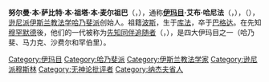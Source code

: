 {{expand|time=2010-10-21T08:18:09+00:00}}
{{refimprove|time=2010-10-21T08:18:09+00:00}}

'''努尔曼·本·萨比特·本·祖塔·本·麦尔祖巴'''（{{lang-ar|نعمان بن ثابت بن زوطا بن مرزبان}}，{{lang|en|Nuʿmān ibn Thābit ibn Zuṭā ibn Marzubān}}），通称'''[[伊玛目|伊玛目]]·艾布·哈尼法'''（{{lang|ar|إمام أبو حنيفة|}}，{{lang|en|Abū Ḥanīfah}}），（{{bd|699年||767年||}}），[[逊尼派|逊尼派]][[伊斯兰教法学|伊斯兰教法学]][[哈乃斐派|哈乃斐派]]创始人。祖籍[[波斯|波斯]]，生于[[库法|库法]]，卒于[[巴格达|巴格达]]。在先知[[穆罕默德|穆罕默德]]後，他们的一代被称为[[先知同伴追随者|先知同伴追随者]]（{{lang|ar|التابعون|}}，{{lang|en|Tabi‘un}}），是四大伊玛目之一（哈乃斐、马力克、沙费尔和罕伯里）。

{{Authority control}}
[[Category:伊玛目|Category:伊玛目]]
[[Category:哈乃斐派|Category:哈乃斐派]]
[[Category:伊斯兰教法学家|Category:伊斯兰教法学家]]
[[Category:逊尼派穆斯林|Category:逊尼派穆斯林]]
[[Category:无神论批评者|Category:无神论批评者]]
[[Category:纳杰夫省人|Category:纳杰夫省人]]